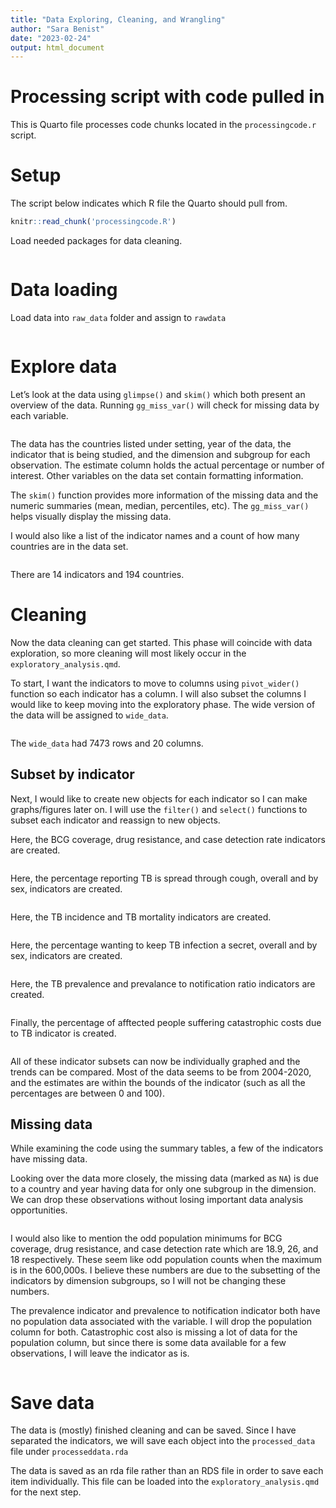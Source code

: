 ```yaml
---
title: "Data Exploring, Cleaning, and Wrangling"
author: "Sara Benist"
date: "2023-02-24"
output: html_document
---
```



# Processing script with code pulled in

This is Quarto file processes code chunks located in the `processingcode.r` script.

# Setup

The script below indicates which R file the Quarto should pull from. 

```r
knitr::read_chunk('processingcode.R')
```


Load needed packages for data cleaning.

```r
```


# Data loading

Load data into `raw_data` folder and assign to `rawdata`

```r
```


# Explore data

Let's look at the data using `glimpse()` and `skim()` which both present an overview of the data. Running `gg_miss_var()` will check for missing data by each variable. 


```r
```
The data has the countries listed under setting, year of the data, the indicator that is being studied, and the dimension and subgroup for each observation. The estimate column holds the actual percentage or number of interest. Other variables on the data set contain formatting information. 

The `skim()` function provides more information of the missing data and the numeric summaries (mean, median, percentiles, etc). The `gg_miss_var()` helps visually display the missing data.

I would also like a list of the indicator names and a count of how many countries are in the data set. 
```r
```
There are 14 indicators and 194 countries. 


# Cleaning

Now the data cleaning can get started. This phase will coincide with data exploration, so more cleaning will most likely occur in the `exploratory_analysis.qmd`.

To start, I want the indicators to move to columns using `pivot_wider()` function so each indicator has a column. I will also subset the columns I would like to keep moving into the exploratory phase. The wide version of the data will be assigned to `wide_data`.

```r
```
The `wide_data` had 7473 rows and 20 columns. 

## Subset by indicator
Next, I would like to create new objects for each indicator so I can make graphs/figures later on. I will use the `filter()` and `select()` functions to subset each indicator and reassign to new objects. 

Here, the BCG coverage, drug resistance, and case detection rate indicators are created. 
```r
```

Here, the percentage reporting TB is spread through cough, overall and by sex, indicators are created. 

```r
```

Here, the TB incidence and TB mortality indicators are created.

```r
```

Here, the percentage wanting to keep TB infection a secret, overall and by sex, indicators are created. 

```r
```

Here, the TB prevalence and prevalance to notification ratio indicators are created. 

```r
```

Finally, the percentage of afftected people suffering catastrophic costs due to TB indicator is created. 
```r
```

All of these indicator subsets can now be individually graphed and the trends can be compared. Most of the data seems to be from 2004-2020, and the estimates are within the bounds of the indicator (such as all the percentages are between 0 and 100). 

## Missing data

While examining the code using the summary tables, a few of the indicators have missing data. 

Looking over the data more closely, the missing data (marked as `NA`) is due to a country and year having data for only one subgroup in the dimension. We can drop these observations without losing important data analysis opportunities. 

```r
```

I would also like to mention the odd population minimums for BCG coverage, drug resistance, and case detection rate which are 18.9, 26, and 18 respectively. These seem like odd population counts when the maximum is in the 600,000s. I believe these numbers are due to the subsetting of the indicators by dimension subgroups, so I will not be changing these numbers. 

The prevalence indicator and prevalence to notification indicator both have no population data associated with the variable. I will drop the population column for both. Catastrophic cost also is missing a lot of data for the population column, but since there is some data available for a few observations, I will leave the indicator as is. 

```r
```

# Save data 

The data is (mostly) finished cleaning and can be saved. 
Since I have separated the indicators, we will save each object into the `processed_data` file under `processeddata.rda`

The data is saved as an rda file rather than an RDS file in order to save each item individually. This file can be loaded into the `exploratory_analysis.qmd` for the next step.  

```r
```



